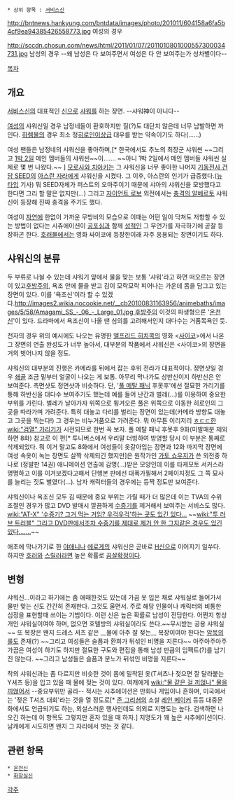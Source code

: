  * 상위 항목 : [[서비스신]]

http://bntnews.hankyung.com/bntdata/images/photo/201011/604158a6fa5b4cf9ea94385426558773.jpg
여성의 경우

http://sccdn.chosun.com/news/html/2011/01/07/2011010801000557300034731.jpg
남성의 경우
--왜 남성은 다 보여주면서 여성은 다 안 보여주는가 성차별이다--

[[목차]]
== 개요 ==
[[서비스신]]의 대표적인 [[신]]으로 [[샤워]]를 하는 장면. --샤워神이 아니다--

[[여성]]의 샤워신일 경우 남정네들이 환호하지만 질(?)도 대단치 않은데 너무 남발하면 까인다. [[하렘물]]의 경우 최소 정[[히로인]]이상급 대우를 받는 약속이기도 하다(……)

여성 팬들은 남정네의 샤워신을 좋아하며,[* 한국에서도 추노의 최장군 샤워씬 ~~그리고 [[1박 2일]] 메인 멤버들의 샤워씬~~이……. ~~아니 1박 2일에서 메인 멤버들 샤워씬 실제로 몇 번 나왔다.~~ ] [[모로사와 치아키]]는 그 샤워신을 너무 좋아한 나머지 [[기동전사 건담 SEED]]의 [[아스란 자라]]에게 샤워신을 시켰다. 그 이후, 아스란의 인기가 급증했다.([[뉴타입]] 기사) 뭐 SEED자체가 퍼스트의 오마주이기 때문에 샤아의 샤워신을 모방했다고 한다면 그리 할 말은 없지만(...) 그리고 [[자이언트 로보]] 외전에서는 [[충격의 알베르토]] 샤워신이 등장해 진짜 충격을 주기도 했다.

여성이 [[자연]]에 한없이 가까운 무방비의 모습으로 이때는 어떤 일이 닥쳐도 저항할 수 있는 방법이 없다는 시츄에이션이 [[공포]]심과 함께 [[성]]적인 그 무언가를 자극하기에 곧잘 등장하곤 한다. [[호러물]]에서는 영화 싸이코에 등장한이래 자주 응용되는 장면이기도 하다.

== 샤워신의 분류 ==
두 부류로 나뉠 수 있는데 샤워기 앞에서 물을 맞는 보통 '샤워'라고 하면 떠오르는 장면이 있고[http://metanorn.net/wp-content/uploads/2011/01/FRZ02-094.png 후방주의], 욕조 안에 물을 받고 김이 모락모락 피어나는 가운데 몸을 담그고 있는 장면이 있다. 이를 '욕조신'이라 할 수 있겠다.[[http://images2.wikia.nocookie.net/__cb20100831163956/animebaths/images/5/58/Amagami_SS_-_06_-_Large_01.jpg 후방주의]] 이것의 파생형으론 '[[온천신]]'이 있다. 드라마에서 욕조신이 나올 땐 심의를 고려해서인지 대다수는 거품목욕인 듯.

전자의 경우 위의 예시에도 나오는 유명한 [[앨프리드 히치콕]]의 영화 <[[사이코]]>에서 나온 그 장면의 연출 완성도가 너무 높아서, 대부분의 작품에서 샤워신은 <사이코>의 장면을 거의 벗어나지 않을 정도.

샤워신의 대부분의 진행은 카메라를 뒤에서 잡는 후위 전라가 대표적이다. 정면샷일 경우 [[쇄골]] 조금 밑부터 얼굴이 나오는 게 보통. 아무리 막나가도 상반신이지 하반신은 안 보여준다. 측면샷도 정면샷과 비슷하다. 단, '[[풀 메탈 패닉]] 후못후'에선 절묘한 가리기를 통해 하반신을 대다수 보여주기도 했는데 예를 들어 난간과 벌레(...)를 이용하여 중요한 부위를 가린다. 벌레가 날아가자 위쪽으로 튕겨오른 풀은 위쪽으로 이동한 히로인의 그곳을 따라가며 가려준다. 특히 대놓고 다리를 벌리는 장면이 있는데(카메라 방향도 대놓고 그곳을 찍는다!) 그 경우는 비누거품으로 가려준다. 뭐 아무튼 이리저리 [[ㅎㄷㄷ]]한 [[wiki:"검열" 가리기]]가 시전되므로 한번 꼭 보자. 풀 메탈 패닉 후못후 9화(미발매분 제외하면 8화) 참고로 이 편[* 투니버스에서 우리말 더빙하여 방영할 당시 이 부분은 통째로 삭제되었다. 뭐 이거 말고도 8화에서 여성들이 옷갈아입는 장면과 12화 마지막 장면에 여성 속옷이 녹는 장면도 살짝 삭제되긴 했지만]은 원작가인 [[가토 쇼우지]]가 쓴 외전중 하나로 (정발판 14권) 애니메이션 연출에 감명(...)받은 모양인데 이를 타케모토 서커스라 명명하고 이를 이겨보겠다고해서 단행본 판에선 대폭가필해서  2페이지정도 그 쪽 묘사를 늘리는 짓도 벌였다(...). 남자 캐릭터들의 경우에는 등짝 정도만 보여준다.

샤워신이나 욕조신 모두 김 때문에 중요 부위는 가릴 때가 더 많은데 이는 TVA의 수위 조절인 경우가 많고 DVD 발매시 깔끔하게 [[수증기]]를 제거해서 보여주는 서비스도 많다. [[wiki:"AT-X" '수증기? 그거 먹는 거임? 우걱우걱'하는 곳도 있긴 있다...]] ~~[[wiki:"투 러브 트러블" 그리고 DVD판에서조차 수증기를 제대로 제거 안 한 그지같은 경우도 있긴 있다…….]]~~

애초에 막나가기로 한 [[야애니]]나 [[에로게]]의 샤워신은 곧바로 [[H신]]으로 이어지기 일쑤다. 하지만 [[호러]]와 [[스릴러]]라면 높은 확률로 [[끔살]]확정이다.
== 변형 ==
샤워신...이라고 하기에는 좀 애매한것도 있는데 가끔 옷 입은 채로 샤워실로 들어가서 물만 맞는 신도 간간히 존재한다. 그것도 울면서. 주로 해당 인물이나 캐릭터의 비통한 심정을 표현할때 쓰이는 기법이다. 이런 신은 높은 확률로 남성이 전담한다. 어쩐지 항상 개인 샤워실이여야 하며, 없으면 호텔방의 샤워실이라도 쓴다.~~무시받는 공용 샤워실~~ 또 복장은 왠지 드레스 셔츠 같은 __물에 아주 잘 젖는__ 복장이여야 한다는 [[암묵의 룰]]도 존재(?) ~~그리고 여성들은 슬픔과 환희가 뒤섞인 비명을 지른다~~ 아주아주아주 가끔은 여성이 하기도 하지만 절묘한 구도와 편집을 통해 남성 만큼의 임팩트(?)를 남기진 않는다. ~~그리고 남성들은 슬픔과 분노가 뒤섞인 비명을 지른다~~

착의 샤워신과는 좀 다르지만 비슷한 것이 몸에 밀착된 옷(T셔츠나 젖으면 잘 달라붙는 Y셔츠 등)을 입고 있을 때 물에 젖는 것이 있다. 여캐에게 [[wiki:"물 같은 걸 끼얹나" 물을 끼얹어서]] --중요부위만 골라-- 적시는 시추에이션은 만화나 게임이나 흔하며, 미국에서는 '젖은 T셔츠 대회'라는 것을 열 정도로[* [[존 그리셤]]의 소설 [[레인 메이커]] 등등 대중문화에서도 언급되기도 하는, 외설스러운 행사인데도 의외로 지명도는 높다. 검색하면 나오긴 하는데 이 항목도 그렇지만 혼자 있을 때 하자.] 지명도가 꽤 높은 시추에이션이다. 남캐에게 시도하면 왠지 그 자리에서 벗는 것 같다.

== 관련 항목 ==
 * [[온천신]]
 * [[화장실신]]

[[각주]]
